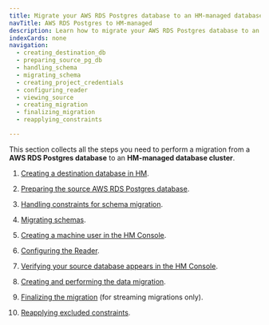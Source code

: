 ```yaml
---
title: Migrate your AWS RDS Postgres database to an HM-managed database
navTitle: AWS RDS Postgres to HM-managed
description: Learn how to migrate your AWS RDS Postgres database to an HM-managed database.
indexCards: none
navigation: 
  - creating_destination_db
  - preparing_source_pg_db
  - handling_schema
  - migrating_schema
  - creating_project_credentials
  - configuring_reader
  - viewing_source
  - creating_migration
  - finalizing_migration
  - reapplying_constraints

---
```


This section collects all the steps you need to perform a migration from a **AWS RDS Postgres database** to an **HM-managed database cluster**.

1.  [Creating a destination database in HM](creating_destination_db).

1.  [Preparing the source AWS RDS Postgres database](preparing_source_pg_db). 

1.  [Handling constraints for schema migration](handling_schema). 

1.  [Migrating schemas](migrating_schema). 

1.  [Creating a machine user in the HM Console](creating_project_credentials). 

1.  [Configuring the Reader](configuring_reader). 

1.  [Verifying your source database appears in the HM Console](viewing_source).

1.  [Creating and performing the data migration](creating_migration). 

1.  [Finalizing the migration](finalizing_migration) (for streaming migrations only).

1.  [Reapplying excluded constraints](reapplying_constraints). 

